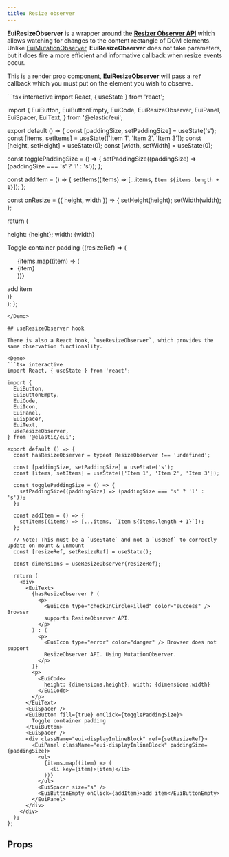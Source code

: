 ```yaml
---
title: Resize observer
---
```


**EuiResizeObserver** is a wrapper around the <a href="https://developer.mozilla.org/en-US/docs/Web/API/ResizeObserver" target="_blank" rel="noopener noreferrer">**Resizer Observer API**</a> which allows watching for changes to the content rectangle of DOM elements. Unlike [EuiMutationObserver](./mutation-observer.mdx), **EuiResizeObserver** does not take parameters, but it does fire a more efficient and informative callback when resize events occur.

This is a render prop component, **EuiResizeObserver** will pass a `ref` callback which you must put on the element you wish to observe.

<Demo>
```tsx interactive
import React, { useState } from 'react';

import {
  EuiButton,
  EuiButtonEmpty,
  EuiCode,
  EuiResizeObserver,
  EuiPanel,
  EuiSpacer,
  EuiText,
} from '@elastic/eui';

export default () => {
  const [paddingSize, setPaddingSize] = useState('s');
  const [items, setItems] = useState(['Item 1', 'Item 2', 'Item 3']);
  const [height, setHeight] = useState(0);
  const [width, setWidth] = useState(0);

  const togglePaddingSize = () => {
    setPaddingSize((paddingSize) => (paddingSize === 's' ? 'l' : 's'));
  };

  const addItem = () => {
    setItems((items) => [...items, `Item ${items.length + 1}`]);
  };

  const onResize = ({ height, width }) => {
    setHeight(height);
    setWidth(width);
  };

  return (
    <div>
      <EuiText>
        <p>
          <EuiCode>
            height: {height}; width: {width}
          </EuiCode>
        </p>
      </EuiText>
      <EuiSpacer />
      <EuiButton fill={true} onClick={togglePaddingSize}>
        Toggle container padding
      </EuiButton>
      <EuiSpacer />
      <EuiResizeObserver onResize={onResize}>
        {(resizeRef) => (
          <div className="eui-displayInlineBlock" ref={resizeRef}>
            <EuiPanel
              className="eui-displayInlineBlock"
              paddingSize={paddingSize}
            >
              <ul>
                {items.map((item) => (
                  <li key={item}>{item}</li>
                ))}
              </ul>
              <EuiSpacer size="s" />
              <EuiButtonEmpty onClick={addItem}>add item</EuiButtonEmpty>
            </EuiPanel>
          </div>
        )}
      </EuiResizeObserver>
    </div>
  );
};
```
</Demo>

## useResizeObserver hook

There is also a React hook, `useResizeObserver`, which provides the same observation functionality.

<Demo>
```tsx interactive
import React, { useState } from 'react';

import {
  EuiButton,
  EuiButtonEmpty,
  EuiCode,
  EuiIcon,
  EuiPanel,
  EuiSpacer,
  EuiText,
  useResizeObserver,
} from '@elastic/eui';

export default () => {
  const hasResizeObserver = typeof ResizeObserver !== 'undefined';

  const [paddingSize, setPaddingSize] = useState('s');
  const [items, setItems] = useState(['Item 1', 'Item 2', 'Item 3']);

  const togglePaddingSize = () => {
    setPaddingSize((paddingSize) => (paddingSize === 's' ? 'l' : 's'));
  };

  const addItem = () => {
    setItems((items) => [...items, `Item ${items.length + 1}`]);
  };

  // Note: This must be a `useState` and not a `useRef` to correctly update on mount & unmount
  const [resizeRef, setResizeRef] = useState();

  const dimensions = useResizeObserver(resizeRef);

  return (
    <div>
      <EuiText>
        {hasResizeObserver ? (
          <p>
            <EuiIcon type="checkInCircleFilled" color="success" /> Browser
            supports ResizeObserver API.
          </p>
        ) : (
          <p>
            <EuiIcon type="error" color="danger" /> Browser does not support
            ResizeObserver API. Using MutationObserver.
          </p>
        )}
        <p>
          <EuiCode>
            height: {dimensions.height}; width: {dimensions.width}
          </EuiCode>
        </p>
      </EuiText>
      <EuiSpacer />
      <EuiButton fill={true} onClick={togglePaddingSize}>
        Toggle container padding
      </EuiButton>
      <EuiSpacer />
      <div className="eui-displayInlineBlock" ref={setResizeRef}>
        <EuiPanel className="eui-displayInlineBlock" paddingSize={paddingSize}>
          <ul>
            {items.map((item) => (
              <li key={item}>{item}</li>
            ))}
          </ul>
          <EuiSpacer size="s" />
          <EuiButtonEmpty onClick={addItem}>add item</EuiButtonEmpty>
        </EuiPanel>
      </div>
    </div>
  );
};
```
</Demo>

## Props


<PropTable definition={docgen.EuiResizeObserver} />
